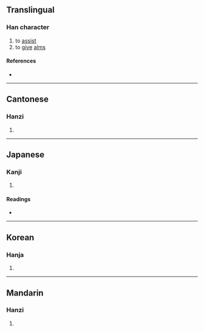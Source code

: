 {{character info/new}}
==Translingual==

===Han character===
{{Han char|rn=9|rad=人|as=16|sn=18|four=26210|canj=OYDU|ids=⿰亻親}}

# to [[assist]]
# to [[give]] [[alms]]

====References====
* {{Han ref|kx=0121.100|dkj=01274|dj=0255.110|hdz=10236.170|uh=512D|ud=20781|bh=EFB8|bd=61368}}

----

==Cantonese==

===Hanzi===
{{yue-hanzi|jyut=[[can3]]|y=chan3}}

# {{defn|lang=yue|sort=人16}}

----

==Japanese==

===Kanji===
{{ja-kanji|grade=|rs=人16}}

# {{defn|lang=ja|sort=人16}}

====Readings====
* {{ja-readings|on=[[しん]] (shin)|kun=[[いたる]] (itaru), [[ちかい]] (chikai), [[おそれる]] (osoreru), [[うら]] (ura), [[しく]] (shiku)}}

----

==Korean==

===Hanja===
{{ko-hanja|hangeul=츤|rv=cheun|mr=ch'ŭn}}

# {{defn|lang=ko|sort=人16}}

----

==Mandarin==

===Hanzi===
{{cmn-hanzi|pin=[[chèn]] ([[chen4]])|wg=ch'en<sup>4</sup>}}

# {{defn|lang=cmn|sort=人16}}